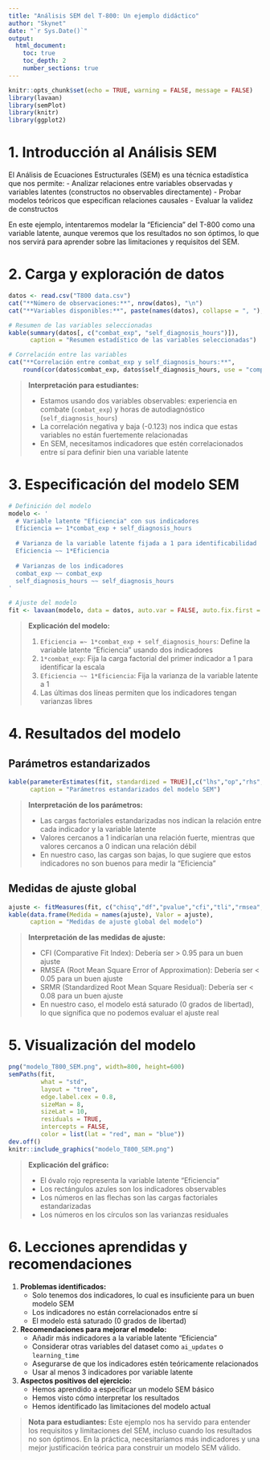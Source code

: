 ```yaml
---
title: "Análisis SEM del T-800: Un ejemplo didáctico"
author: "Skynet"
date: "`r Sys.Date()`"
output:
  html_document:
    toc: true
    toc_depth: 2
    number_sections: true
---
```


```r
knitr::opts_chunk$set(echo = TRUE, warning = FALSE, message = FALSE)
library(lavaan)
library(semPlot)
library(knitr)
library(ggplot2)
```

# 1. Introducción al Análisis SEM

El Análisis de Ecuaciones Estructurales (SEM) es una técnica estadística que nos permite:
- Analizar relaciones entre variables observadas y variables latentes (constructos no observables directamente)
- Probar modelos teóricos que especifican relaciones causales
- Evaluar la validez de constructos

En este ejemplo, intentaremos modelar la "Eficiencia" del T-800 como una variable latente, aunque veremos que los resultados no son óptimos, lo que nos servirá para aprender sobre las limitaciones y requisitos del SEM.

# 2. Carga y exploración de datos

```r
datos <- read.csv("T800 data.csv")
cat("**Número de observaciones:**", nrow(datos), "\n")
cat("**Variables disponibles:**", paste(names(datos), collapse = ", "), "\n")

# Resumen de las variables seleccionadas
kable(summary(datos[, c("combat_exp", "self_diagnosis_hours")]), 
      caption = "Resumen estadístico de las variables seleccionadas")

# Correlación entre las variables
cat("**Correlación entre combat_exp y self_diagnosis_hours:**", 
    round(cor(datos$combat_exp, datos$self_diagnosis_hours, use = "complete.obs"), 3), "\n")
```

> **Interpretación para estudiantes:**
>
> - Estamos usando dos variables observables: experiencia en combate (`combat_exp`) y horas de autodiagnóstico (`self_diagnosis_hours`)
> - La correlación negativa y baja (-0.123) nos indica que estas variables no están fuertemente relacionadas
> - En SEM, necesitamos indicadores que estén correlacionados entre sí para definir bien una variable latente

# 3. Especificación del modelo SEM

```r
# Definición del modelo
modelo <- '
  # Variable latente "Eficiencia" con sus indicadores
  Eficiencia =~ 1*combat_exp + self_diagnosis_hours
  
  # Varianza de la variable latente fijada a 1 para identificabilidad
  Eficiencia ~~ 1*Eficiencia
  
  # Varianzas de los indicadores
  combat_exp ~~ combat_exp
  self_diagnosis_hours ~~ self_diagnosis_hours
'

# Ajuste del modelo
fit <- lavaan(modelo, data = datos, auto.var = FALSE, auto.fix.first = FALSE)
```

> **Explicación del modelo:**
>
> 1. `Eficiencia =~ 1*combat_exp + self_diagnosis_hours`: Define la variable latente "Eficiencia" usando dos indicadores
> 2. `1*combat_exp`: Fija la carga factorial del primer indicador a 1 para identificar la escala
> 3. `Eficiencia ~~ 1*Eficiencia`: Fija la varianza de la variable latente a 1
> 4. Las últimas dos líneas permiten que los indicadores tengan varianzas libres

# 4. Resultados del modelo

## Parámetros estandarizados

```r
kable(parameterEstimates(fit, standardized = TRUE)[,c("lhs","op","rhs","est","se","z","pvalue","std.all")],
      caption = "Parámetros estandarizados del modelo SEM")
```

> **Interpretación de los parámetros:**
>
> - Las cargas factoriales estandarizadas nos indican la relación entre cada indicador y la variable latente
> - Valores cercanos a 1 indicarían una relación fuerte, mientras que valores cercanos a 0 indican una relación débil
> - En nuestro caso, las cargas son bajas, lo que sugiere que estos indicadores no son buenos para medir la "Eficiencia"

## Medidas de ajuste global

```r
ajuste <- fitMeasures(fit, c("chisq","df","pvalue","cfi","tli","rmsea","srmr"))
kable(data.frame(Medida = names(ajuste), Valor = ajuste),
      caption = "Medidas de ajuste global del modelo")
```

> **Interpretación de las medidas de ajuste:**
>
> - CFI (Comparative Fit Index): Debería ser > 0.95 para un buen ajuste
> - RMSEA (Root Mean Square Error of Approximation): Debería ser < 0.05 para un buen ajuste
> - SRMR (Standardized Root Mean Square Residual): Debería ser < 0.08 para un buen ajuste
> - En nuestro caso, el modelo está saturado (0 grados de libertad), lo que significa que no podemos evaluar el ajuste real

# 5. Visualización del modelo

```r
png("modelo_T800_SEM.png", width=800, height=600)
semPaths(fit,
         what = "std",
         layout = "tree",
         edge.label.cex = 0.8,
         sizeMan = 8,
         sizeLat = 10,
         residuals = TRUE,
         intercepts = FALSE,
         color = list(lat = "red", man = "blue"))
dev.off()
knitr::include_graphics("modelo_T800_SEM.png")
```

> **Explicación del gráfico:**
>
> - El óvalo rojo representa la variable latente "Eficiencia"
> - Los rectángulos azules son los indicadores observables
> - Los números en las flechas son las cargas factoriales estandarizadas
> - Los números en los círculos son las varianzas residuales

# 6. Lecciones aprendidas y recomendaciones

1. **Problemas identificados:**
   - Solo tenemos dos indicadores, lo cual es insuficiente para un buen modelo SEM
   - Los indicadores no están correlacionados entre sí
   - El modelo está saturado (0 grados de libertad)

2. **Recomendaciones para mejorar el modelo:**
   - Añadir más indicadores a la variable latente "Eficiencia"
   - Considerar otras variables del dataset como `ai_updates` o `learning_time`
   - Asegurarse de que los indicadores estén teóricamente relacionados
   - Usar al menos 3 indicadores por variable latente

3. **Aspectos positivos del ejercicio:**
   - Hemos aprendido a especificar un modelo SEM básico
   - Hemos visto cómo interpretar los resultados
   - Hemos identificado las limitaciones del modelo actual

> **Nota para estudiantes:** Este ejemplo nos ha servido para entender los requisitos y limitaciones del SEM, incluso cuando los resultados no son óptimos. En la práctica, necesitaríamos más indicadores y una mejor justificación teórica para construir un modelo SEM válido.
